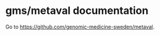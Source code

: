 # gms/metaval documentation


Go to [https://github.com/genomic-medicine-sweden/metaval](https://github.com/genomic-medicine-sweden/metaval).
